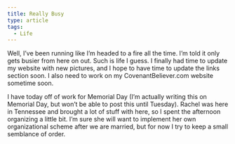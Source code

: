 ```yaml
---
title: Really Busy
type: article
tags:
  - Life
---
```


Well, I’ve been running like I’m headed to a fire all the time. I’m told it only gets busier from here on out. Such is life I guess. I finally had time to update my website with new pictures, and I hope to have time to update the links section soon. I also need to work on my CovenantBeliever.com website sometime soon.

I have today off of work for Memorial Day (I’m actually writing this on Memorial Day, but won’t be able to post this until Tuesday). Rachel was here in Tennessee and brought a lot of stuff with here, so I spent the afternoon organizing a little bit. I’m sure she will want to implement her own organizational scheme after we are married, but for now I try to keep a small semblance of order.
